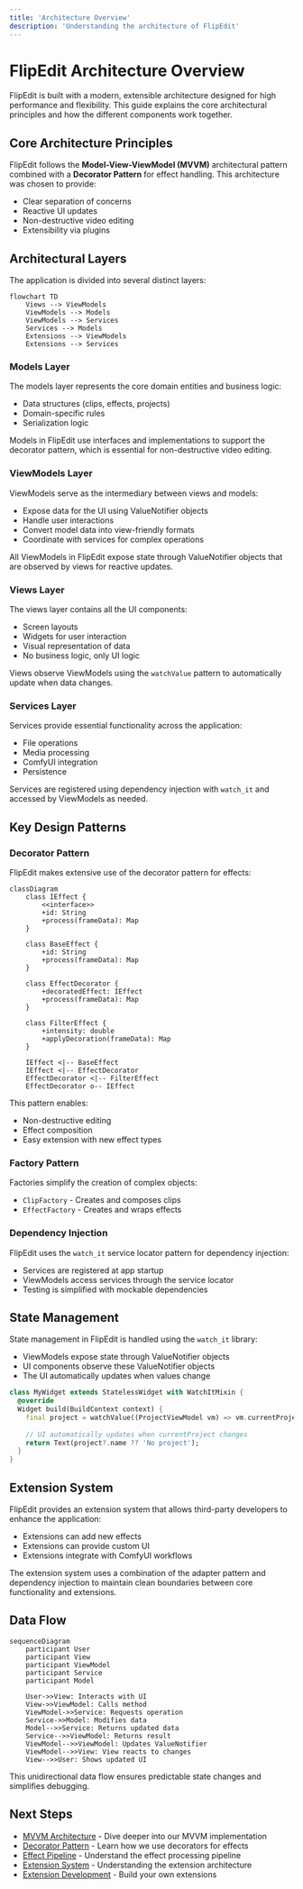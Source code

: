 ```yaml
---
title: 'Architecture Overview'
description: 'Understanding the architecture of FlipEdit'
---
```


# FlipEdit Architecture Overview

FlipEdit is built with a modern, extensible architecture designed for high performance and flexibility. This guide explains the core architectural principles and how the different components work together.

## Core Architecture Principles

FlipEdit follows the **Model-View-ViewModel (MVVM)** architectural pattern combined with a **Decorator Pattern** for effect handling. This architecture was chosen to provide:

- Clear separation of concerns
- Reactive UI updates
- Non-destructive video editing
- Extensibility via plugins

## Architectural Layers

The application is divided into several distinct layers:

```mermaid
flowchart TD
    Views --> ViewModels
    ViewModels --> Models
    ViewModels --> Services
    Services --> Models
    Extensions --> ViewModels
    Extensions --> Services
```

### Models Layer

The models layer represents the core domain entities and business logic:

- Data structures (clips, effects, projects)
- Domain-specific rules
- Serialization logic

Models in FlipEdit use interfaces and implementations to support the decorator pattern, which is essential for non-destructive video editing.

### ViewModels Layer

ViewModels serve as the intermediary between views and models:

- Expose data for the UI using ValueNotifier objects
- Handle user interactions
- Convert model data into view-friendly formats
- Coordinate with services for complex operations

All ViewModels in FlipEdit expose state through ValueNotifier objects that are observed by views for reactive updates.

### Views Layer

The views layer contains all the UI components:

- Screen layouts
- Widgets for user interaction
- Visual representation of data
- No business logic, only UI logic

Views observe ViewModels using the `watchValue` pattern to automatically update when data changes.

### Services Layer

Services provide essential functionality across the application:

- File operations
- Media processing
- ComfyUI integration
- Persistence

Services are registered using dependency injection with `watch_it` and accessed by ViewModels as needed.

## Key Design Patterns

### Decorator Pattern

FlipEdit makes extensive use of the decorator pattern for effects:

```mermaid
classDiagram
    class IEffect {
        <<interface>>
        +id: String
        +process(frameData): Map
    }
    
    class BaseEffect {
        +id: String
        +process(frameData): Map
    }
    
    class EffectDecorator {
        +decoratedEffect: IEffect
        +process(frameData): Map
    }
    
    class FilterEffect {
        +intensity: double
        +applyDecoration(frameData): Map
    }
    
    IEffect <|-- BaseEffect
    IEffect <|-- EffectDecorator
    EffectDecorator <|-- FilterEffect
    EffectDecorator o-- IEffect
```

This pattern enables:

- Non-destructive editing
- Effect composition
- Easy extension with new effect types

### Factory Pattern

Factories simplify the creation of complex objects:

- `ClipFactory` - Creates and composes clips
- `EffectFactory` - Creates and wraps effects

### Dependency Injection

FlipEdit uses the `watch_it` service locator pattern for dependency injection:

- Services are registered at app startup
- ViewModels access services through the service locator
- Testing is simplified with mockable dependencies

## State Management

State management in FlipEdit is handled using the `watch_it` library:

- ViewModels expose state through ValueNotifier objects
- UI components observe these ValueNotifier objects 
- The UI automatically updates when values change

```dart
class MyWidget extends StatelessWidget with WatchItMixin {
  @override
  Widget build(BuildContext context) {
    final project = watchValue((ProjectViewModel vm) => vm.currentProjectNotifier);
    
    // UI automatically updates when currentProject changes
    return Text(project?.name ?? 'No project');
  }
}
```

## Extension System

FlipEdit provides an extension system that allows third-party developers to enhance the application:

- Extensions can add new effects
- Extensions can provide custom UI
- Extensions integrate with ComfyUI workflows

The extension system uses a combination of the adapter pattern and dependency injection to maintain clean boundaries between core functionality and extensions.

## Data Flow

```mermaid
sequenceDiagram
    participant User
    participant View
    participant ViewModel
    participant Service
    participant Model
    
    User->>View: Interacts with UI
    View->>ViewModel: Calls method
    ViewModel->>Service: Requests operation
    Service->>Model: Modifies data
    Model-->>Service: Returns updated data
    Service-->>ViewModel: Returns result
    ViewModel-->>ViewModel: Updates ValueNotifier
    ViewModel-->>View: View reacts to changes
    View-->>User: Shows updated UI
```

This unidirectional data flow ensures predictable state changes and simplifies debugging.

## Next Steps

- [MVVM Architecture](./mvvm.mdx) - Dive deeper into our MVVM implementation
- [Decorator Pattern](./decorator-pattern.mdx) - Learn how we use decorators for effects
- [Effect Pipeline](./effect-pipeline.mdx) - Understand the effect processing pipeline
- [Extension System](./extension-system.mdx) - Understanding the extension architecture
- [Extension Development](../extensions/creating.mdx) - Build your own extensions
